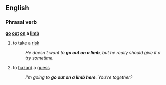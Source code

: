 ==English==
===Phrasal verb===
'''[[go]] [[out]] [[on]] a [[limb]]'''
#{{idiom}} to take a [[risk]]
#:''He doesn't want to '''go out on a limb''', but he really should give it a try sometime.''
#to [[hazard]] a [[guess]]
#:''I'm going to '''go out on a limb here'''.  You're together?''